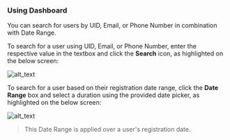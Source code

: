 ### Using Dashboard

You can search for users by UID, Email, or Phone Number in combination with Date Range.

To search for a user using UID, Email, or Phone Number, enter the respective value in the textbox  and click the **Search** icon, as highlighted on the below screen:

  ![alt_text](images/search-users.png "image_tooltip")

To search for a user based on their registration date range, click the **Date Range** box and select a duration using the provided date picker, as highlighted on the below screen:

  ![alt_text](images/search-users-daterange.png "image_tooltip")

> This Date Range is applied over a user's registration date.